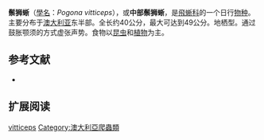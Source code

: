 {{Speciesbox
| image = Bartagame fcm.jpg
| image2 = Bearded Dragon - close-up.jpg
| image2_caption = 鬃狮蜥的近觀
| genus = Pogona
| species = vitticeps
| authority = [[Ernst_Ahl|Ahl]], 1927
| range_map = Pogona vitticeps distribution.jpg
| range_map_caption = 分布區域
}}

'''鬃狮蜥'''（[[學名|學名]]：''Pogona vitticeps''），或'''中部鬃狮蜥'''，是[[飛蜥科|飛蜥科]]的一个日行[[物种|物种]]。主要分布于[[澳大利亚|澳大利亚]]东半部。全长约40公分，最大可达到49公分。地栖型。通过鼓胀颚须的方式虚张声势。食物以[[昆虫|昆虫]]和[[植物|植物]]为主。

== 参考文献 ==
{{reflist}}
* {{TaiBNET| zh=中部鬆獅蜥 | id=417579 | binomial=Pogona vitticeps | authority=AHL 1926 | var= | accessdate=2013-01-24}}

== 扩展阅读 ==
{{commons|Pogona vitticeps|鬃狮蜥}}
{{wikispecies-inline|Pogona vitticeps|鬃狮蜥}}
{{Lizard-stub}}
{{Taxonbar|from=Q792301}}
[[Category:鬃獅蜥屬|vitticeps]]
[[Category:澳大利亞爬蟲類|Category:澳大利亞爬蟲類]]